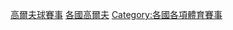 {{container category}}
{{Categories by country|nocat}}
{{Commons cat|Golf tournaments by country}}
[[Category:高爾夫球賽事|]]
[[Category:各國高爾夫|]]
[[Category:各國各項體育賽事|Category:各國各項體育賽事]]